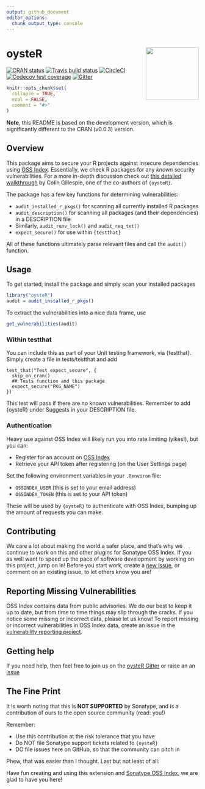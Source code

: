 ```yaml
--- 
output: github_document
editor_options: 
  chunk_output_type: console
---
```


<!-- README.md is generated from README.Rmd. Please edit that file -->

# oysteR <a href="https://github.com/sonatype-nexus-community/oysteR"><img src="man/figures/logo.png" align="right" height="138.5" /></a>


[![CRAN status](https://www.r-pkg.org/badges/version/oysteR)](https://CRAN.R-project.org/package=oysteR)
[![Travis build status](https://travis-ci.org/sonatype-nexus-community/oysteR.svg?branch=master)](https://travis-ci.org/sonatype-nexus-community/oysteR)
[![CircleCI](https://circleci.com/gh/sonatype-nexus-community/oysteR.svg?style=shield)](https://circleci.com/gh/sonatype-nexus-community/oysteR)
[![Codecov test coverage](https://codecov.io/gh/sonatype-nexus-community/oysteR/branch/master/graph/badge.svg)](https://codecov.io/gh/sonatype-nexus-community/oysteR?branch=master)
[![Gitter](https://badges.gitter.im/sonatype-nexus-community/oysteR.svg)](https://gitter.im/sonatype-nexus-community/oysteR?utm_source=badge&utm_medium=badge&utm_campaign=pr-badge)

```r
knitr::opts_chunk$set(
  collapse = TRUE,
  eval = FALSE,
  comment = "#>"
)
```

__Note__, this README is based on the development version, which is significantly 
different to the CRAN (v0.0.3) version.

## Overview

This package aims to secure your R projects against insecure dependencies using [OSS Index](https://ossindex.sonatype.org/). Essentially, we check R packages for
any _known_ security vulnerabilities. For a more in-depth discussion check out [this detailed walkthrough](https://www.jumpingrivers.com/blog/r-package-vulnerabilities-security/) by Colin Gillespie, one of the co-authors of `{oysteR}`.

The package has a few key functions for determining vulnerabilities:

  * `audit_installed_r_pkgs()` for scanning all currently installed R packages
  * `audit_description()` for scanning all packages (and their dependencies) in a DESCRIPTION file
  * Similarly, `audit_renv_lock()` and `audit_req_txt()`
  * `expect_secure()` for use within `{testthat}`

All of these functions ultimately parse relevant files and call the `audit()` function.

## Usage

To get started, install the package and simply scan your installed packages

```r
library("oysteR")
audit = audit_installed_r_pkgs()
```
To extract the vulnerabilities into a nice data frame, use
```r
get_vulnerabilities(audit)
```

### Within testthat

You can include this as part of your Unit testing framework, via {testthat}. 
Simply create a file in tests/testthat and add
```
test_that("Test expect_secure", {
  skip_on_cran()
  ## Tests function and this package
  expect_secure("PKG_NAME")
})
```
This test will pass if there are no known vulnerabilities. 
Remember to add {oysteR} under Suggests in your DESCRIPTION file.

### Authentication

Heavy use against OSS Index will likely run you into rate limiting (yikes!), but you can:

- Register for an account on [OSS Index](https://ossindex.sonatype.org/)
- Retrieve your API token after registering (on the User Settings page)

Set the following environment variables in your `.Renviron` file:

  - `OSSINDEX_USER` (this is set to your email address)
  - `OSSINDEX_TOKEN` (this is set to your API token)

These will be used by `{oysteR}` to authenticate with OSS Index, bumping up the amount of requests you can make.

## Contributing

We care a lot about making the world a safer place, and that's why we continue to work on this and other plugins for Sonatype OSS Index. If you as well want to speed up the pace of software development by working on this project, jump on in! Before you start work, create a [new issue](https://github.com/sonatype-nexus-community/oysteR/issues), or comment on an existing issue, to let others know you are!

## Reporting Missing Vulnerabilities

OSS Index contains data from public advisories. We do our best to keep it up to date, but from time to time things may slip through the cracks. If you notice some missing or incorrect data, please let us know! To report missing or incorrect vulnerabilities in OSS Index data, create an issue in the [vulnerability reporting project](https://github.com/OSSIndex/vulns).

## Getting help

If you need help, then feel free to join us on the [oysteR Gitter](https://gitter.im/sonatype-nexus-community/oysteR) or raise an an [issue](https://github.com/sonatype-nexus-community/oysteR/issues)

## The Fine Print

It is worth noting that this is **NOT SUPPORTED** by Sonatype, and is a contribution of ours
to the open source community (read: you!)

Remember:

- Use this contribution at the risk tolerance that you have
- Do NOT file Sonatype support tickets related to `{oysteR}`
- DO file issues here on GitHub, so that the community can pitch in

Phew, that was easier than I thought. Last but not least of all:

Have fun creating and using this extension and [Sonatype OSS Index](https://ossindex.sonatype.org/), we are glad to have you here!

